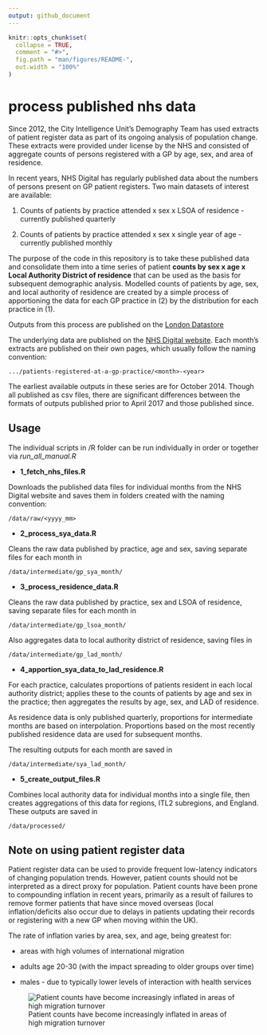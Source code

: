```yaml
---
output: github_document
---
```


<!-- README.md is generated from README.Rmd. Please edit that file -->

```r
knitr::opts_chunk$set(
  collapse = TRUE,
  comment = "#>",
  fig.path = "man/figures/README-",
  out.width = "100%"
)
```

# process published nhs data

<!-- badges: start -->
<!-- badges: end -->

Since 2012, the City Intelligence Unit's Demography Team has used extracts of patient register data as part of its ongoing analysis of population change.  These extracts were provided under license by the NHS and consisted of aggregate counts of persons registered with a GP by age, sex, and area of residence.  

In recent years, NHS Digital has regularly published data about the numbers of persons present on GP patient registers. Two main datasets of interest are available: 

1. Counts of patients by practice attended x sex x LSOA of residence - currently published quarterly

2. Counts of patients by practice attended x sex x single year of age - currently published monthly

The purpose of the code in this repository is to take these published data and consolidate them into a time series of patient **counts by sex x age x Local Authority District of residence** that can be used as the basis for subsequent demographic analysis. Modelled counts of patients by age, sex, and local authority of residence are created by a simple process of apportioning the data for each GP practice in (2) by the distribution for each practice in (1).

Outputs from this process are published on the [London Datastore](https://data.london.gov.uk/dataset/patients-registered-at-a-gp-practice) 

The underlying data are published on the [NHS Digital website](https://digital.nhs.uk/data-and-information/publications/statistical/patients-registered-at-a-gp-practice). Each month's extracts are published on their own pages, which usually follow the naming convention: 
```
.../patients-registered-at-a-gp-practice/<month>-<year>
```
The earliest available outputs in these series are for October 2014.  Though all published as csv files, there are significant differences between the formats of outputs published prior to April 2017 and those published since.

## Usage

The individual scripts in /R folder can be run individually in order or together via *run_all_manual.R*

* **1_fetch_nhs_files.R**

Downloads the published data files for individual months from the NHS Digital website and saves them in folders created with the naming convention:
```
/data/raw/<yyyy_mm>
```

* **2_process_sya_data.R**

Cleans the raw data published by practice, age and sex, saving separate files for each month in 
```
/data/intermediate/gp_sya_month/
```

* **3_process_residence_data.R**

Cleans the raw data published by practice, sex and LSOA of residence, saving separate files for each month in
```
/data/intermediate/gp_lsoa_month/
```
Also aggregates data to local authority district of residence, saving files in
```
/data/intermediate/gp_lad_month/
```

* **4_apportion_sya_data_to_lad_residence.R**

For each practice, calculates proportions of patients resident in each local authority district; applies these to the counts of patients by age and sex in the practice; then aggregates the results by age, sex, and LAD of residence. 

As residence data is only published quarterly, proportions for intermediate months are based on interpolation. Proportions based on the most recently published residence data are used for subsequent months.

The resulting outputs for each month are saved in 
```
/data/intermediate/sya_lad_month/
```

* **5_create_output_files.R**

Combines local authority data for individual months into a single file, then creates aggregations of this data for regions, ITL2 subregions, and England. These outputs are saved in 
```
/data/processed/
```

## Note on using patient register data

Patient register data can be used to provide frequent low-latency indicators of changing population trends.  However, patient counts should not be interpreted as a direct proxy for population.  Patient counts have been prone to compounding inflation in recent years, primarily as a result of failures to remove former patients that have since moved overseas (local inflation/deficits also occur due to delays in patients updating their records or registering with a new GP when moving within the UK).

The rate of inflation varies by area, sex, and age, being greatest for:

* areas with high volumes of international migration

* adults age 20-30 (with the impact spreading to older groups over time) 

* males - due to typically lower levels of interaction with health services

![Patient counts have become increasingly inflated in areas of high migration turnover](man/figures/gp_vs_mye.png)
